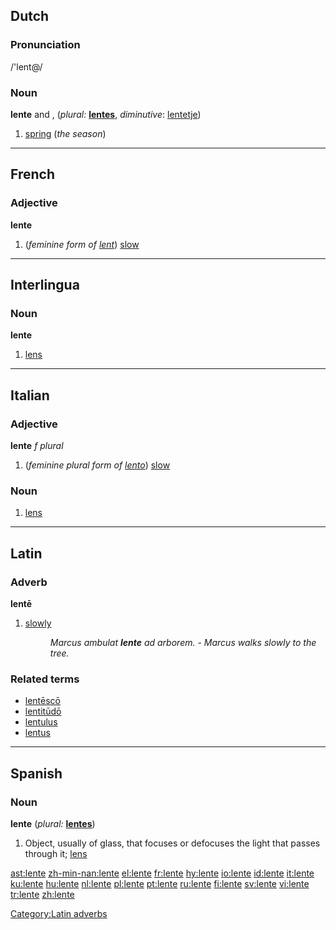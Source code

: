 ==Dutch==

===Pronunciation===
/'lent@/

===Noun===
'''lente''' {{m}} and {{f}}, (''plural:'' '''[[lentes]]''', ''diminutive'': [[lentetje]])

# [[spring]] (''the season'')

----

==French==

===Adjective===
'''lente''' {{f}}

# (''feminine form of [[lent#French|lent]]'') [[slow]]

----

==Interlingua==

===Noun===
'''lente'''

# [[lens]]

----

==Italian==

===Adjective===
'''lente''' ''f plural''

# (''feminine plural form of [[lento#Italian|lento]]'') [[slow]]

===Noun===
{{it-noun|lent|f|e|i}}

# [[lens]]

----

==Latin==

===Adverb===
'''lentē'''

# [[slowly]]
#:''Marcus ambulat '''lente''' ad arborem.'' - ''Marcus walks slowly to the tree.''

===Related terms===
*[[lentesco|lentēscō]]
*[[lentitudo|lentitūdō]]
*[[lentulus]]
*[[lentus]]

[[Category:Latin adverbs]]

----

==Spanish==

===Noun===
'''lente''' {{f}} (''plural:'' '''[[lentes]]''')

# Object, usually of glass, that focuses or defocuses the light that passes through it; [[lens]]

[[ast:lente]]
[[zh-min-nan:lente]]
[[el:lente]]
[[fr:lente]]
[[hy:lente]]
[[io:lente]]
[[id:lente]]
[[it:lente]]
[[ku:lente]]
[[hu:lente]]
[[nl:lente]]
[[pl:lente]]
[[pt:lente]]
[[ru:lente]]
[[fi:lente]]
[[sv:lente]]
[[vi:lente]]
[[tr:lente]]
[[zh:lente]]